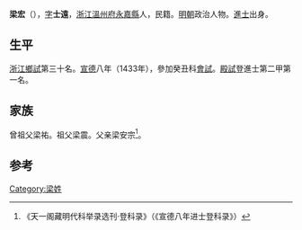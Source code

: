 {{Otheruses|other=名为梁宏的其他人物|梁宏}}

'''梁宏'''（{{bd|1407年||？}}），[[表字|字]]'''士遠'''，[[浙江|浙江]][[溫州府|溫州府]][[永嘉縣|永嘉縣]]人，民籍。[[明朝|明朝]]政治人物。[[進士|進士]]出身。

== 生平 ==
[[浙江|浙江]][[鄉試|鄉試]]第三十名。[[宣德|宣德]]八年（1433年），參加癸丑科[[會試|會試]]。[[殿試|殿試]]登進士第二甲第一名。

== 家族 ==
曾祖父梁祐。祖父梁震。父亲梁安宗<ref>《天一阁藏明代科举录选刊·登科录》（《宣德八年进士登科录》）</ref>。

==参考==
{{reflist}}

{{宣德八年癸丑科殿試金榜}}

{{Authority control}}

{{DEFAULTSORT:}}
[[Category:梁姓|Category:梁姓]]


{{明朝人物小作品}}